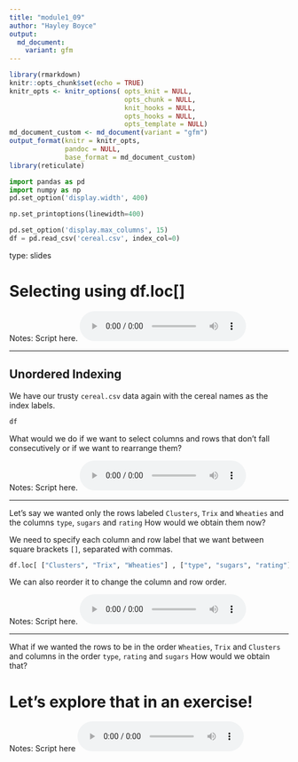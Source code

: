 ```yaml
---
title: "module1_09"
author: "Hayley Boyce"
output: 
  md_document:
    variant: gfm
---
```



```r
library(rmarkdown)
knitr::opts_chunk$set(echo = TRUE)
knitr_opts <- knitr_options( opts_knit = NULL,
                             opts_chunk = NULL,
                             knit_hooks = NULL,
                             opts_hooks = NULL,
                             opts_template = NULL)
md_document_custom <- md_document(variant = "gfm")
output_format(knitr = knitr_opts,
              pandoc = NULL,
              base_format = md_document_custom)
library(reticulate)
```


```python
import pandas as pd
import numpy as np
pd.set_option('display.width', 400)

np.set_printoptions(linewidth=400)

pd.set_option('display.max_columns', 15)
df = pd.read_csv('cereal.csv', index_col=0)
```


type: slides

# Selecting using df.loc[]

Notes: Script here.
<html>
<audio controls >
<source src="placeholder_audio.mp3" />
</audio></html>

---

## Unordered Indexing

We have our trusty `cereal.csv` data again with the cereal names as the index labels.


```python
df
```


What would we do if we want to select columns and rows that don't fall consecutively or if we want to rearrange them?


Notes: Script here.
<html>
<audio controls >
  <source src="placeholder_audio.mp3" />
</audio></html>

---

Let's say we wanted only the rows labeled `Clusters`, `Trix` and `Wheaties` and the columns `type`, `sugars` and `rating`
How would we obtain them now?

We need to specify each column and row label that we want between square brackets `[]`, separated with commas.


```python
df.loc[ ["Clusters", "Trix", "Wheaties"] , ["type", "sugars", "rating"] ]
```


We can also reorder it to change the column and row order.

Notes: Script here.
<html>
<audio controls >
  <source src="placeholder_audio.mp3" />
</audio></html>

---

What if we wanted the rows to be in the order  `Wheaties`, `Trix` and `Clusters` and columns in the order `type`, `rating` and `sugars`
How would we obtain that?



# Let's explore that in an exercise!

Notes: Script here
<html>
<audio controls >
  <source src="placeholder_audio.mp3" />
</audio></html>